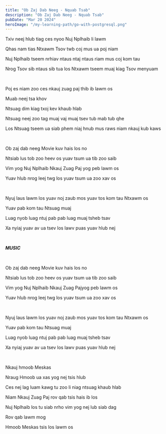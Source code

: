 ```yaml
---
title: "Ob Zaj Dab Neeg - Nquab Tsab"
description: "Ob Zaj Dab Neeg - Nquab Tsab"
pubDate: "Mar 20 2024"
heroImage: "/my-learning-path/go-with-postgresql.png"
---
```



Txiv neej hlub tiag ces nyoo Nuj Nplhaib li lawm

Qhas nam tias Ntxawm Tsov twb coj mus ua poj niam

Nuj Nplhaib tseem nrhiav ntaus ntaj ntaus riam mus coj kom tau

Nrog Tsov sib ntaus sib tua los Ntxawm tseem muaj kiag Tsov menyuam

<br />

Poj es niam zoo ces nkauj zuag paj thib ib lawm os

Muab neej tsa khov

Ntsuag dim kiag txoj kev khaub hlab

Ntsuag neej zoo tag muaj vaj muaj tsev tub mab tub qhe

Los Ntsuag tseem ua siab phem niaj hnub mus raws niam nkauj kub kaws

<br />

Ob zaj dab neeg Movie kuv hais los no

Ntsiab lus tob zoo heev os yuav tsum ua tib zoo saib

Vim yog Nuj Nplhaib Nkauj Zuag Paj yog peb lawm os

Yuav hlub nrog leej twg los yuav tsum ua zoo xav os

<br />

Nyuj laus lawm los yuav noj zaub mos yuav tos kom tau Ntxawm os

Yuav pab kom tau Ntsuag muaj

Luag nyob luag ntuj pab pab luag muaj tsheb tsav

Xa nyiaj yuav av ua tsev los lawv puas yuav hlub nej

<br />

***MUSIC***

<br />

Ob zaj dab neeg Movie kuv hais los no

Ntsiab lus tob zoo heev os yuav tsum ua tib zoo saib

Vim yog Nuj Nplhaib Nkauj Zuag Pajyog peb lawm os

Yuav hlub nrog leej twg los yuav tsum ua zoo xav os

<br />

Nyuj laus lawm los yuav noj zaub mos yuav tos kom tau Ntxawm os

Yuav pab kom tau Ntsuag muaj

Luag nyob luag ntuj pab pab luag muaj tsheb tsav

Xa nyiaj yuav av ua tsev los lawv puas yuav hlub nej

<br />

Nkauj hmoob Meskas

Nraug Hmoob ua xas yog nej tsis hlub

Ces nej lag luam kawg tu zoo li niag ntsuag khaub hlab

Niam Nkauj Zuag Paj rov qab tsis hais ib los

Nuj Nplhaib los tu siab nrho vim yog nej lub siab dag

Rov qab lawm mog

Hmoob Meskas tsis los lawm os